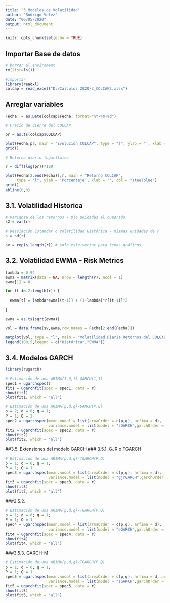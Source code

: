 ```yaml
---
title: "3_Modelos de Volatilidad"
author: "Rodrigo Velez"
date: "06/05/2020"
output: html_document
---
```


```r
knitr::opts_chunk$set(echo = TRUE)
```

## Importar Base de datos

```r

# borrar el enviroment 
rm(list=ls())

#importar
library(readxl)
colcap = read_excel("D:/Calculos 2020/3_COLCAP2.xlsx")

```

## Arreglar variables

```r

Fecha  = as.Date(colcap$Fecha, format="%Y-%m-%d")

# Precio de cierre del COLCAP

pr = as.ts(colcap$COLCAP)

plot(Fecha,pr, main = "Evolución COLCAP", type = "l", ylab = '', xlab = '')
grid()

# Retorno diario logarítmico

r = diff(log(pr))*100

plot(Fecha[2:end(Fecha)],r, main = "Retorno COLCAP", 
     type = "l", ylab = 'Porcentaje', xlab = '', col = "steelblue")
grid()
abline(0,0)

```

## 3.1. Volatilidad Historica

```r

# Varianza de los retornos - Ojo Unidades al cuadrado
s2 = var(r)   

# Desviación Estandar o Volatilidad Histórica - mismas unidades de r
s = sd(r)

sv = rep(s,length(r)) # solo este vector para temas gráficos

```

## 3.2. Volatilidad EWMA - Risk Metrics

```r

lambda = 0.94
ewma = matrix(data = NA, nrow = length(r), ncol = 1)
ewma[1] = 0

for (t in 2:length(r)) {
  
  ewma[t] = lambda*ewma[(t-1)] + (1-lambda)*r[(t-1)]^2
  
}

ewma = as.ts(sqrt(ewma))

vol = data.frame(sv,ewma,row.names = Fecha[2:end(Fecha)])

matplot(vol, type = "l", main = "Volatilidad Diaria Retornos del COLCAP", ylab = "Porcentaje")
legend(100,5,legend = c("Histórica","EWMA"))

```

## 3.4. Modelos GARCH

```r

library(rugarch)

# Estimación de una ARIMA(1,0,1)-GARCH(1,1)
spec1 = ugarchspec()
fit1 = ugarchfit(spec = spec1, data = r)
show(fit1)
plot(fit1, which = 'all')
```

```r

# Estimación de una ARIMA(p,d,q)-GARCH(P,Q)
p = 2; d = 0; q = 1;
P = 1; Q = 2
spec2 = ugarchspec(mean.model = list(armaOrder = c(p,q), arfima = d),
                   variance.model = list(model = "sGARCH",garchOrder = c(P,Q)))
fit2 = ugarchfit(spec = spec2, data = r)
show(fit2)
plot(fit2, which = 'all')
```

##3.5. Extensiones del modelo GARCH
### 3.5.1. GJR o TGARCH

```r

# Estimación de una ARIMA(p,d,q)-TGARCH(P,Q)
p = 1; d = 0; q = 1;
P = 1; Q = 1
spec3 = ugarchspec(mean.model = list(armaOrder = c(p,q), arfima = d),
                   variance.model = list(model = "gjrGARCH",garchOrder = c(P,Q)))
fit3 = ugarchfit(spec = spec3, data = r)
show(fit3)
plot(fit3, which = 'all')
```

###3.5.2.
```r

# Estimación de una ARIMA(p,d,q)-TGARCH(P,Q)
p = 1; d = 0; q = 1;
P = 1; Q = 1
spec4 = ugarchspec(mean.model = list(armaOrder = c(p,q), arfima = d),
                   variance.model = list(model = "eGARCH",garchOrder = c(P,Q)))
fit4 = ugarchfit(spec = spec4, data = r)
show(fit4)
plot(fit4, which = 'all')
```

###3.5.3. GARCH-M

```r

# Estimación de una ARIMA(p,d,q)-TGARCH(P,Q)
p = 1; d = 0; q = 1;
P = 1; Q = 1
spec5 = ugarchspec(mean.model = list(armaOrder = c(p,q), arfima = d, archm = TRUE, archpow = 1),
                   variance.model = list(model = "sGARCH",garchOrder = c(P,Q))) # archpow = 1 incluye la desviación estandar
fit5 = ugarchfit(spec = spec5, data = r)
show(fit5)
plot(fit5, which = 'all')
```
